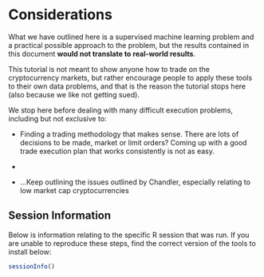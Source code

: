 # Considerations

What we have outlined here is a supervised machine learning problem and a practical possible approach to the problem, but the results contained in this document **would not translate to real-world results**. 

This tutorial is not meant to show anyone how to trade on the cryptocurrency markets, but rather encourage people to apply these tools to their own data problems, and that is the reason the tutorial stops here (also because we like not getting sued).

We stop here before dealing with many difficult execution problems, including but not exclusive to:

- Finding a trading methodology that makes sense. There are lots of decisions to be made, market or limit orders? Coming up with a good trade execution plan that works consistently is not as easy.

-


- ...Keep outlining the issues outlined by Chandler, especially relating to low market cap cryptocurrencies



## Session Information

Below is information relating to the specific R session that was run. If you are unable to reproduce these steps, find the correct version of the tools to install below:

```r
sessionInfo()
```



